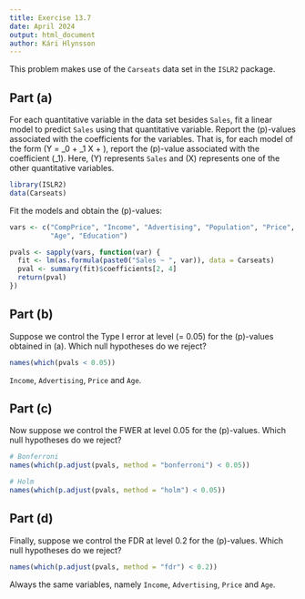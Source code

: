 ```yaml
---
title: Exercise 13.7
date: April 2024
output: html_document
author: Kári Hlynsson
---
```


This problem makes use of the `Carseats` data set in the `ISLR2` package.

## Part (a)
For each quantitative variable in the data set besides `Sales`, fit a linear
model to predict `Sales` using that quantitative variable. Report the
\(p\)-values associated with the coefficients for the variables. That is, for
each model of the form \(Y = \beta_0 + \beta_1 X + \epsilon\), report the
\(p\)-value associated with the coefficient \(\beta_1\). Here, \(Y\) represents
`Sales` and \(X\) represents one of the other quantitative variables.

```r
library(ISLR2)
data(Carseats)
```

Fit the models and obtain the \(p\)-values:

```r
vars <- c("CompPrice", "Income", "Advertising", "Population", "Price",
          "Age", "Education")

pvals <- sapply(vars, function(var) {
  fit <- lm(as.formula(paste0("Sales ~ ", var)), data = Carseats)
  pval <- summary(fit)$coefficients[2, 4]
  return(pval)
})
```

## Part (b)
Suppose we control the Type I error at level \(\alpha = 0.05\) for the
\(p\)-values obtained in (a). Which null hypotheses do we reject?

```r
names(which(pvals < 0.05))
```

`Income`, `Advertising`, `Price` and `Age`.

## Part (c)
Now suppose we control the FWER at level 0.05 for the \(p\)-values. Which null
hypotheses do we reject?

```r
# Bonferroni
names(which(p.adjust(pvals, method = "bonferroni") < 0.05))

# Holm
names(which(p.adjust(pvals, method = "holm") < 0.05))
```

## Part (d)
Finally, suppose we control the FDR at level 0.2 for the \(p\)-values. Which
null hypotheses do we reject?

```r
names(which(p.adjust(pvals, method = "fdr") < 0.2))
```

Always the same variables, namely `Income`, `Advertising`, `Price` and `Age`.
